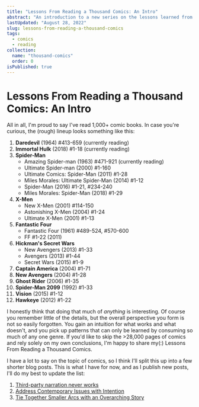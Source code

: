 ```yaml
---
title: "Lessons From Reading a Thousand Comics: An Intro"
abstract: "An introduction to a new series on the lessons learned from 1,000+ comics"
lastUpdated: "August 28, 2022"
slug: lessons-from-reading-a-thousand-comics
tags:
  - comics
  - reading
collection:
  name: "thousand-comics"
  order: 0
isPublished: true
---
```


# Lessons From Reading a Thousand Comics: An Intro

All in all, I'm proud to say I've read 1,000+ comic books. In case you're curious, the (rough) lineup looks something like this:

1. **Daredevil** (1964) #413-659 (currently reading)
1. **Immortal Hulk** (2018) #1-18 (currently reading)
1. **Spider-Man**
   - Amazing Spider-man (1963) #471-921 (currently reading)
   - Ultimate Spider-man (2000) #1-160
   - Ultimate Comics: Spider-Man (2011) #1-28
   - Miles Morales: Ultimate Spider-Man (2014) #1-12
   - Spider-Man (2016) #1-21, #234-240
   - Miles Morales: Spider-Man (2018) #1-29
1. **X-Men**
   - New X-Men (2001) #114-150
   - Astonishing X-Men (2004) #1-24
   - Ultimate X-Men (2001) #1-13
1. **Fantastic Four**
   - Fantastic Four (1961) #489-524, #570-600
   - FF #1-22 (2011)
1. **Hickman's Secret Wars**
   - New Avengers (2013) #1-33
   - Avengers (2013) #1-44
   - Secret Wars (2015) #1-9
1. **Captain America** (2004) #1-71
1. **New Avengers** (2004) #1-28
1. **Ghost Rider** (2006) #1-35
1. **Spider-Man 2099** (1992) #1-33
1. **Vision** (2015) #1-12
1. **Hawkeye** (2012) #1-22

I honestly think that doing that much of _anything_ is interesting. Of course you remember little of the details, but the overall perspective you form is not so easily forgotten. You gain an intuition for what works and what doesn't, and you pick up patterns that can only be learned by consuming so much of any one genre. If you'd like to skip the >28,000 pages of comics and rely solely on my own conclusions, I'm happy to share my(:) Lessons From Reading a Thousand Comics.

I have a lot to say on the topic of comics, so I think I'll split this up into a few shorter blog posts. This is what I have for now, and as I publish new posts, I'll do my best to update the list:

1. [Third-party narration never works](/blog/third-party-narration-rarely-works)
1. [Address Contemporary Issues with Intention](/blog/address-contemporary-issues-with-intention)
1. [Tie Together Smaller Arcs with an Overarching Story](/blog/tie-together-smaller-arcs)
